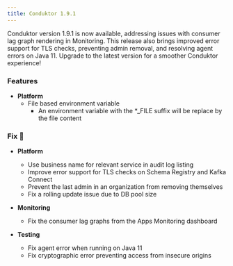 ```yaml
---
title: Conduktor 1.9.1
---
```



Conduktor version 1.9.1 is now available, addressing issues with consumer lag graph rendering in Monitoring. This release also brings improved error support for TLS checks, preventing admin removal, and resolving agent errors on Java 11. Upgrade to the latest version for a smoother Conduktor experience!

### Features

- **Platform**
  - File based environment variable
    - An environment variable with the \*\_FILE suffix will be replace by the file content

### Fix 🔨

- **Platform**

  - Use business name for relevant service in audit log listing
  - Improve error support for TLS checks on Schema Registry and Kafka Connect
  - Prevent the last admin in an organization from removing themselves
  - Fix a rolling update issue due to DB pool size

- **Monitoring**
  - Fix the consumer lag graphs from the Apps Monitoring dashboard
- **Testing**
  - Fix agent error when running on Java 11
  - Fix cryptographic error preventing access from insecure origins
